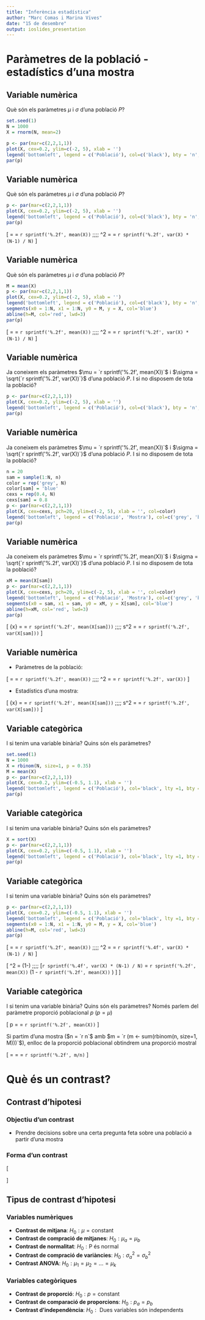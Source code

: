 ```yaml
---
title: "Inferència estadística"
author: "Marc Comas i Marina Vives"
date: "15 de desembre"
output: ioslides_presentation
---
```


# Paràmetres de la població - estadístics d'una mostra

## Variable numèrica

Què són els paràmetres $\mu$ i $\sigma$ d'una població $P$?

```r
set.seed(1)
N = 1000
X = rnorm(N, mean=2)

p <- par(mar=c(2,2,1,1))
plot(X, cex=0.2, ylim=c(-2, 5), xlab = '')
legend('bottomleft', legend = c('Població'), col=c('black'), bty = 'n', pch=20)
par(p)
```


## Variable numèrica

Què són els paràmetres $\mu$ i $\sigma$ d'una població $P$?

```r
p <- par(mar=c(2,2,1,1))
plot(X, cex=0.2, ylim=c(-2, 5), xlab = '')
legend('bottomleft', legend = c('Població'), col=c('black'), bty = 'n', pch=20)
par(p)
```

\[
\mu = \frac{\sum_{x_i \in P} x_i }{ |P| } =  `r sprintf('%.2f', mean(X))`      ;\;\;\;   \sigma^2 = \frac{\sum_{x_i \in P} (x_i-\mu)^2 }{ |P| } =  `r sprintf('%.2f', var(X) * (N-1) / N)`
\]

## Variable numèrica

Què són els paràmetres $\mu$ i $\sigma$ d'una població $P$?

```r
M = mean(X)
p <- par(mar=c(2,2,1,1))
plot(X, cex=0.2, ylim=c(-2, 5), xlab = '')
legend('bottomleft', legend = c('Població'), col=c('black'), bty = 'n', pch=20)
segments(x0 = 1:N, x1 = 1:N, y0 = M, y = X, col='blue')
abline(h=M, col='red', lwd=3)
par(p)
```

\[
\mu = \frac{\sum_{x_i \in P} x_i }{ |P| } =  `r sprintf('%.2f', mean(X))`      ;\;\;\;   \sigma^2 = \frac{\sum_{x_i \in P} (x_i-\mu)^2 }{ |P| } =  `r sprintf('%.2f', var(X) * (N-1) / N)`
\]

## Variable numèrica

Ja coneixem els paràmetres $\mu = `r sprintf('%.2f', mean(X))`$ i $\sigma = \sqrt{`r sprintf('%.2f', var(X))`}$ d'una població $P$. I si no disposem de tota la població?

```r
p <- par(mar=c(2,2,1,1))
plot(X, cex=0.2, ylim=c(-2, 5), xlab = '')
legend('bottomleft', legend = c('Població'), col=c('black'), bty = 'n', pch=20)
par(p)
```

## Variable numèrica

Ja coneixem els paràmetres $\mu = `r sprintf('%.2f', mean(X))`$ i $\sigma = \sqrt{`r sprintf('%.2f', var(X))`}$ d'una població $P$. I si no disposem de tota la població?

```r
n = 20
sam = sample(1:N, n)
color = rep('grey', N)
color[sam] = 'blue'
cexs = rep(0.4, N)
cexs[sam] = 0.8
p <- par(mar=c(2,2,1,1))
plot(X, cex=cexs, pch=20, ylim=c(-2, 5), xlab = '', col=color)
legend('bottomleft', legend = c('Població', 'Mostra'), col=c('grey', 'blue'), bty = 'n', pch=20)
par(p)
```

## Variable numèrica

Ja coneixem els paràmetres $\mu = `r sprintf('%.2f', mean(X))`$ i $\sigma = \sqrt{`r sprintf('%.2f', var(X))`}$ d'una població $P$. I si no disposem de tota la població?

```r
xM = mean(X[sam])
p <- par(mar=c(2,2,1,1))
plot(X, cex=cexs, pch=20, ylim=c(-2, 5), xlab = '', col=color)
legend('bottomleft', legend = c('Població', 'Mostra'), col=c('grey', 'blue'), bty = 'n', pch=20)
segments(x0 = sam, x1 = sam, y0 = xM, y = X[sam], col='blue')
abline(h=xM, col='red', lwd=3)
par(p)
```

\[
\bar{x} = \frac{\sum_{i=1}^n x_i }{ n } =  `r sprintf('%.2f', mean(X[sam]))`   ;\;\;\; s^2 = \frac{\sum_{i=1}^n (x_i-\mu)^2 }{ n } =  `r sprintf('%.2f', var(X[sam]))`
\]


## Variable numèrica

  * Paràmetres de la població:
  
\[
\mu = \frac{\sum_{x_i \in P} x_i }{ |P| } =  `r sprintf('%.2f', mean(X))`      ;\;\;\;   \sigma^2 = \frac{\sum_{x_i \in P} (x_i-\mu)^2 }{ |P| } =  `r sprintf('%.2f', var(X))`
\]

  * Estadístics d'una mostra:

\[
\bar{x} = \frac{\sum_{i=1}^n x_i }{ n } =  `r sprintf('%.2f', mean(X[sam]))`   ;\;\;\; s^2 = \frac{\sum_{i=1}^n (x_i-\mu)^2 }{ n } =  `r sprintf('%.2f', var(X[sam]))`
\]

## Variable categòrica

I si tenim una variable binària? Quins són els paràmetres?

```r
set.seed(1)
N = 1000
X = rbinom(N, size=1, p = 0.35)
M = mean(X)
p <- par(mar=c(2,2,1,1))
plot(X, cex=0.2, ylim=c(-0.5, 1.1), xlab = '')
legend('bottomleft', legend = c('Població'), col='black', lty =1, bty = 'n')
par(p)
```

## Variable categòrica

I si tenim una variable binària? Quins són els paràmetres?

```r
X = sort(X)
p <- par(mar=c(2,2,1,1))
plot(X, cex=0.2, ylim=c(-0.5, 1.1), xlab = '')
legend('bottomleft', legend = c('Població'), col='black', lty =1, bty = 'n')
par(p)
```

## Variable categòrica

I si tenim una variable binària? Quins són els paràmetres?

```r
p <- par(mar=c(2,2,1,1))
plot(X, cex=0.2, ylim=c(-0.5, 1.1), xlab = '')
legend('bottomleft', legend = c('Població'), col='black', lty =1, bty = 'n')
segments(x0 = 1:N, x1 = 1:N, y0 = M, y = X, col='blue')
abline(h=M, col='red', lwd=3)
par(p)
```

\[
\mu = \frac{\sum_{x_i \in P} x_i }{ |P| } =  `r sprintf('%.2f', mean(X))`      ;\;\;\;   \sigma^2 = \frac{\sum_{x_i \in P} (x_i-\mu)^2 }{ |P| } =  `r sprintf('%.4f', var(X) * (N-1) / N)`
\]

\[
\sigma^2  = \mu \times (1-\mu) ;\;\;\; \left[`r sprintf('%.4f', var(X) * (N-1) / N)` = `r sprintf('%.2f', mean(X))` \times (1 - `r sprintf('%.2f', mean(X))` ) \right]
\]

## Variable categòrica

I si tenim una variable binària? Quins són els paràmetres? Només parlem del paràmetre proporció poblacional $p$ ($p = \mu$)


\[
p = \frac{\sum_{x_i \in P} x_i }{ |P| } =  `r sprintf('%.2f', mean(X))`
\]


Si partim d'una mostra ($n = `r n`$ amb $m = `r (m <- sum(rbinom(n, size=1, M)))`$), enlloc de la proporció poblacional obtindrem una proporció mostral

\[
\hat{p} = \frac{\sum_{i=1}^n x_i }{ `r n` } = \frac{`r m`}{`r n`} = `r sprintf('%.2f', m/n)`
\]


# Què és un contrast?

## Contrast d'hipotesi

### Objectiu d'un contrast

  * Prendre decisions sobre una certa pregunta feta sobre una població a partir d'una mostra
  
### Forma d'un contrast

\[
\begin{array}{rl}
H_0: &  \text{Hipotesi inicial}\\
H_1: &  \text{no } H_0
\end{array}
\]

## Tipus de contrast d'hipotesi

### Variables numèriques

  * __Contrast de mitjana__: $H_0: \mu = \text{constant}$ 
  * __Contrast de compració de mitjanes__: $H_0: \mu_a = \mu_b$
  * __Contrast de normalitat__: $H_0: \text{P és normal}$
  * __Contrast de compració de variàncies__: $H_0: \sigma_a^2 = \sigma_b^2$
  * __Contrast ANOVA__: $H_0: \mu_1 = \mu_2 = \dots = \mu_k$

### Variables categòriques

  * __Contrast de proporció__: $H_0: p = \text{constant}$
  * __Contrast de comparació de proporcions__: $H_0: p_a = p_b$
  * __Contrast d'independència__: $H_0: \text{ Dues variables són independents}$
  
  
